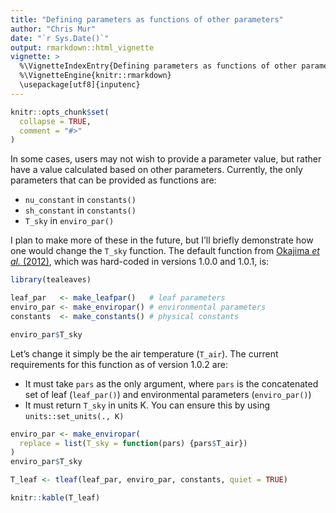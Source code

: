 ```yaml
---
title: "Defining parameters as functions of other parameters"
author: "Chris Mur"
date: "`r Sys.Date()`"
output: rmarkdown::html_vignette
vignette: >
  %\VignetteIndexEntry{Defining parameters as functions of other parameters}
  %\VignetteEngine{knitr::rmarkdown}
  \usepackage[utf8]{inputenc}
---
```


```r
knitr::opts_chunk$set(
  collapse = TRUE,
  comment = "#>"
)
```

In some cases, users may not wish to provide a parameter value, but rather have a value calculated based on other parameters. Currently, the only parameters that can be provided as functions are:

- `nu_constant` in `constants()`
- `sh_constant` in `constants()`
- `T_sky` in `enviro_par()`

I plan to make more of these in the future, but I'll briefly demonstrate how one would change the `T_sky` function. The default function from [Okajima *et al.* (2012)](https://doi.org/10.1007/s11284-011-0905-5), which was hard-coded in versions 1.0.0 and 1.0.1, is:

```r

library(tealeaves)

leaf_par   <- make_leafpar()   # leaf parameters
enviro_par <- make_enviropar() # environmental parameters
constants  <- make_constants() # physical constants

enviro_par$T_sky

```

Let's change it simply be the air temperature (`T_air`). The current requirements for this function as of version 1.0.2 are:

- It must take `pars` as the only argument, where `pars` is the concatenated set of leaf (`leaf_par()`) and environmental parameters (`enviro_par()`)
- It must return `T_sky` in units K. You can ensure this by using `units::set_units(., K)`

```r

enviro_par <- make_enviropar(
  replace = list(T_sky = function(pars) {pars$T_air})
)
enviro_par$T_sky

T_leaf <- tleaf(leaf_par, enviro_par, constants, quiet = TRUE)

knitr::kable(T_leaf)

```
